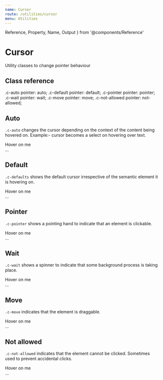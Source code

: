 ```yaml
---
name: Cursor
route: /utilities/cursor
menu: Utilities
---
```


  Reference,
  Property,
  Name,
  Output
} from '@components/Reference'




# Cursor

Utility classes to change pointer behaviour


## Class reference
<Reference>
    <Property>
        <Name>.c-auto</Name>
        <Output>pointer: auto;</Output>
    </Property>
    <Property>
        <Name>.c-default</Name>
        <Output>pointer: default;</Output>
    </Property>
    <Property>
        <Name>.c-pointer</Name>
        <Output>pointer: pointer;</Output>
    </Property>
    <Property>
        <Name>.c-wait</Name>
        <Output>pointer: wait;</Output>
    </Property>
    <Property>
        <Name>.c-move</Name>
        <Output>pointer: move;</Output>
    </Property>
    <Property>
        <Name>.c-not-allowed</Name>
        <Output>pointer: not-allowed;</Output>
    </Property>
</Reference>



## Auto

`.c-auto` changes the cursor depending on the context of the content being hovered on. Example:- cursor becomes a select on hovering over text.


<Sandbox>
  <Sandbox.Preview>
    <div className="d-inline-block h-40 bg-secondary-500 ta-center flex flex-center flex-middle">
      <span className="fw-600 c-white">Hover on me</span>
    </div>
  </Sandbox.Preview>
  <Sandbox.Code>
    <div className="c-auto">...</div>
  </Sandbox.Code>
</Sandbox>



## Default

`.c-defaults` shows the default cursor irrespective of the semantic element it is hovering on.


<Sandbox>
  <Sandbox.Preview>
    <div className="c-default d-inline-block h-40 bg-secondary-500 ta-center flex flex-center flex-middle">
      <span className="fw-600 c-white">Hover on me</span>
    </div>
  </Sandbox.Preview>
  <Sandbox.Code>
    <div className="c-default">...</div>
  </Sandbox.Code>
</Sandbox>


## Pointer

`.c-pointer` shows a pointing hand to indicate that an element is clickable.


<Sandbox>
  <Sandbox.Preview>
    <div className="c-pointer d-inline-block h-40 bg-secondary-500 ta-center flex flex-center flex-middle">
      <span className="fw-600 c-white">Hover on me</span>
    </div>
  </Sandbox.Preview>
  <Sandbox.Code>
    <div className="c-pointer">...</div>
  </Sandbox.Code>
</Sandbox>



## Wait

`.c-wait` shows a spinner to indicate that some background process is taking place.


<Sandbox>
  <Sandbox.Preview>
    <div className="c-wait d-inline-block h-40 bg-secondary-500 ta-center flex flex-center flex-middle">
      <span className="fw-600 c-white">Hover on me</span>
    </div>
  </Sandbox.Preview>
  <Sandbox.Code>
    <div className="c-wait">...</div>
  </Sandbox.Code>
</Sandbox>



## Move

`.c-move` indicates that the element is draggable.


<Sandbox>
  <Sandbox.Preview>
    <div className="c-move d-inline-block h-40 bg-secondary-500 ta-center flex flex-center flex-middle">
      <span className="fw-600 c-white">Hover on me</span>
    </div>
  </Sandbox.Preview>
  <Sandbox.Code>
    <div className="c-move">...</div>
  </Sandbox.Code>
</Sandbox>


## Not allowed

`.c-not-allowed` indicates that the element cannot be clicked. Sometimes used to prevent accidental clicks.


<Sandbox>
  <Sandbox.Preview>
    <div className="c-not-allowed d-inline-block h-40 bg-secondary-500 ta-center flex flex-center flex-middle">
      <span className="fw-600 c-white">Hover on me</span>
    </div>
  </Sandbox.Preview>
  <Sandbox.Code>
    <div className="c-not-allowed">...</div>
  </Sandbox.Code>
</Sandbox>